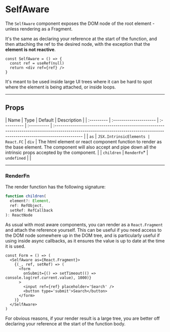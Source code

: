 # SelfAware

The `SelfAware` component exposes the DOM node of the root element - unless
rendering as a Fragment.

It's the same as declaring your reference at the start of the function, and then
attaching the ref to the desired node, with the exception that the **element is
not reactive**.

```tsx
const SelfAware = () => {
  const ref = useRef(null)
  return <div ref={ref} />
}
```

It's meant to be used inside large UI trees where it can be hard to spot where
the element is being attached, or inside loops.

---

## Props

| Name       | Type                   | Default     | Description |
| :--------- | :--------------------- | :---------- | :---------- | :-------------------------------------------------------------------------------------------------------------------------------------------------------------------------- |
| `as`       | `JSX.IntrinsicElements | React.FC`   | `div`       | The html element or react component function to render as the base element. The component will also accept and pipe down all the intrinsic props accepted by the component. |
| `children` | `RenderFn`\*           | `undefined` |             |

---

### RenderFn

The render function has the following signature:

```ts
function children(
  element?: Element,
  ref: RefObject,
  setRef: RefCallback
): ReactNode
```

As usual with most aware components, you can render as a `React.Fragment` and
attach the reference yourself. This can be useful if you need access to the DOM
node somewhere up in the DOM tree, and is particularly useful if using inside
async callbacks, as it ensures the value is up to date at the time it is used.

```tsx
const Form = () => (
  <SelfAware as={React.Fragment}>
    {(_, ref, setRef) => (
      <form
        onSubmit={() => setTimeout(() => console.log(ref.current.value), 1000)}
      >
        <input ref={ref} placeholder='Search' />
        <button type='submit'>Search</button>
      </form>
    )}
  </SelfAware>
)
```

For obvious reasons, if your render result is a large tree, you are better off
declaring your reference at the start of the function body.
